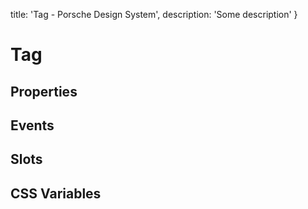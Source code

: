 
  title: 'Tag - Porsche Design System',
  description: 'Some description'
}

# Tag <ComponentStatus tagName="p-tag"></ComponentStatus>

## Properties

<ComponentMetaProps tagName="p-tag"></ComponentMetaProps>

## Events

<ComponentMetaEvents tagName="p-tag"></ComponentMetaEvents>

## Slots

<ComponentMetaSlots tagName="p-tag"></ComponentMetaSlots>

## CSS Variables

<ComponentMetaCssVariables tagName="p-tag"></ComponentMetaCssVariables>